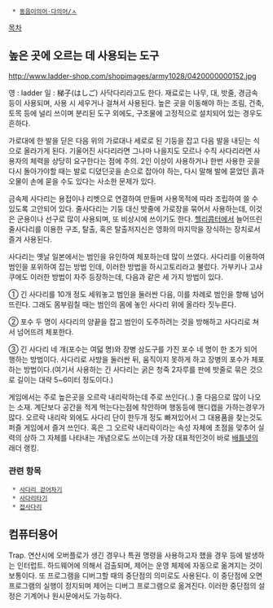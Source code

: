   * [[동음이의어·다의어/ㅅ]]

[[목차]]
== 높은 곳에 오르는 데 사용되는 도구 ==
http://www.ladder-shop.com/shopimages/army1028/0420000000152.jpg

영 : ladder
일 : 梯子(はしご)
사닥다리라고도 한다. 재료로는 나무, 대, 밧줄, 경금속 등이 사용되며, 사용 시 세우거나 걸쳐서 사용된다. 높은 곳을 이동해야 하는 조림, 건축, 토목 등에 널리 쓰이며 분리된 도구 외에도, 구조물에 고정적으로 설치되어 있는 경우도 흔하다.

가로대에 한 발을 딛은 다음 위의 가로대나 세로로 된 기둥을 잡고 다음 발을 내딛는 식으로 올라가게 된다. 기울어진 사다리라면 그나마 나을지도 모르나 수직 사다리라면 사용자의 체력을 상당히 요구한다는 점에 주의. 2인 이상이 사용하거나 한번 사용한 곳을 다시 돌아가야할 때는 발로 디뎠던곳을 손으로 잡아야 하는, 다시 말해 발에 묻었던 흙과 오물이 손에 묻을 수도 있다는 사소한 문제가 있다.

금속제 사다리는 용접이나 리벳으로 연결하여 만들며 사용목적에 따라 조립하여 쓸 수 있도록 고안되어 있다. 줄사다리는 기둥 대신 밧줄에 가로장을 묶어서 사용하는데, 이것은 군용이나 선구로 많이 사용되며, 또 비상시에 쓰이기도 한다. [[헬리콥터]]에서 늘어뜨린 줄사다리를 이용한 구조, 탈출, 혹은 탈출저지신은 영화의 마지막을 장식하는 장치로서 즐겨 사용된다.

사다리는 옛날 일본에서는 범인을 유인하여 체포하는데 많이 쓰였다. 사다리를 이용하여 범인을 포위하여 잡는 방법 인데, 이러한 방법을 하시고토리라고 불렀다. 가부키나 고샤쿠에도 이러한 방법이 자주 등장하는데, 다음과 같은 세 가지 방법이 있다.

① 긴 사다리를 10개 정도 세워놓고 범인을 둘러싼 다음, 이를 차례로 범인을 향해 넘어뜨린다. 그래도 몸부림칠 때는 범인의 몸에 놓인 사다리 위에 올라타 짓누른다.

② 포수 두 명이 사다리의 양끝을 잡고 범인이 도주하려는 것을 방해하고 사다리로 쳐서 넘어뜨려 체포한다.

③ 긴 사다리 네 개(포수는 여덟 명)와 장병 삼도구를 가진 포수 네 명이 한 조가 되어 행하는 방법이다. 사다리로 사방을 둘러싼 뒤, 움직이지 못하게 하고 장병의 포수가 체포하는 방법이다.(여기서 사용하는 긴 사다리는 굵은 청죽 2자루를 판에 밧줄로 묶은 것으로 길이는 대략 5~6미터 정도이다.)

게임에서는 주로 높은곳을 오르락 내리락하는데 주로 쓰인다(..) 줄 다음으로 많이 나오는 소재. 계단보다 공간을 적게 먹는다는점에 착안하며 행동등에 핸디캡을 가하는경우가 많다. 오르락 내리락 외에도 사다리 단이 한두개 정도 빠져있어서 그 대용품을 찾는것도 퍼즐 게임에서 즐겨 쓰인다. 혹은 그 오르락 내리락이라는 속성 자체에 초점을 맞추어 실력의 상하 그 자체를 나타내는 개념으로도 쓰이는데 가장 대표적인것이 바로 [[배틀넷]]의 래더 랭킹.
=== 관련 항목 ===
  * [[사다리 걷어차기]]
  * [[사다리타기]]
  * [[접사다리]]

== 컴퓨터용어 ==
Trap. 연산시에 오버플로가 생긴 경우나 특권 명령을 사용하고자 했을 경우 등에 발생하는 인터럽트. 하드웨어에 의해서 검출되며, 제어는 운영 체제에 자동으로 옮겨지는 것이 보통이다. 또 프로그램을 디버그할 때의 중단점의 의미로도 사용된다. 이 중단점에 오면 프로그램의 실행이 정지되며 제어는 디버그 프로그램으로 옮겨진다. 이러한 중단점의 설정은 기계어나 원시문에서도 가능하다.
